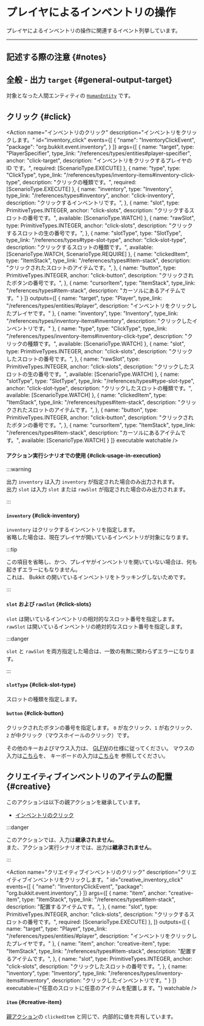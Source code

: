 


# プレイヤによるインベントリの操作

プレイヤによるインベントリの操作に関連するイベント列挙しています。

---

## 記述する際の注意 {#notes}


## 全般 - 出力 `target` {#general-output-target}

対象となった人間エンティティの [`HumanEntity`](/references/types/entities/#player) です。

## クリック {#click}


<Action name="インベントリのクリック"
        description="インベントリをクリックします。"
        id="inventory_click"
        events={[
          {
            "name": "InventoryClickEvent",
            "package": "org.bukkit.event.inventory",
          }
        ]}
        args={[
          {
            name: "target",
            type: "PlayerSpecifier",
            type_link: "/references/types/entities#player-specifier",
            anchor: "click-target",
            description: "インベントリをクリックするプレイヤの ID です。",
            required: [ScenarioType.EXECUTE]
          },
          {
            name: "type",
            type: "ClickType",
            type_link: "/references/types/inventory-items#inventory-click-type",
            description: "クリックの種類です。",
            required: [ScenarioType.EXECUTE]
          },
          {
            name: "inventory",
            type: "Inventory",
            type_link: "/references/types#inventory",
            anchor: "click-inventory",
            description: "クリックするインベントリです。",
          },
          {
            name: "slot",
            type: PrimitiveTypes.INTEGER,
            anchor: "click-slots",
            description: "クリックするスロットの番号です。",
            available: [ScenarioType.WATCH]
          },
          {
            name: "rawSlot",
            type: PrimitiveTypes.INTEGER,
            anchor: "click-slots",
            description: "クリックするスロットの生の番号です。",
          },
          {
            name: "slotType",
            type: "SlotType",
            type_link: "/references/types#type-slot-type",
            anchor: "click-slot-type",
            description: "クリックするスロットの種類です。",
            available: [ScenarioType.WATCH, ScenarioType.REQUIRE]
          },
          {
            name: "clickedItem",
            type: "ItemStack",
            type_link: "/references/types#item-stack",
            description: "クリックされたスロットのアイテムです。",
          },
          {
            name: "button",
            type: PrimitiveTypes.INTEGER,
            anchor: "click-button",
            description: "クリックされたボタンの番号です。",
          },
          {
            name: "cursorItem",
            type: "ItemStack",
            type_link: "/references/types#item-stack",
            description: "カーソルにあるアイテムです。"
          }
        ]}
        outputs={[
          {
            name: "target",
            type: "Player",
            type_link: "/references/types/entities/#player",
            description: "インベントリをクリックしたプレイヤです。"
          },
          {
            name: "inventory",
            type: "Inventory",
            type_link: "/references/types/inventory-items#inventory",
            description: "クリックしたインベントリです。"
          },
          {
            name: "type",
            type: "ClickType",
            type_link: "/references/types/inventory-items#inventory-click-type",
            description: "クリックの種類です。",
            available: [ScenarioType.WATCH]
          },
          {
            name: "slot",
            type: PrimitiveTypes.INTEGER,
            anchor: "click-slots",
            description: "クリックしたスロットの番号です。",
          },
          {
            name: "rawSlot",
            type: PrimitiveTypes.INTEGER,
            anchor: "click-slots",
            description: "クリックしたスロットの生の番号です。",
            available: [ScenarioType.WATCH]
          },
          {
            name: "slotType",
            type: "SlotType",
            type_link: "/references/types#type-slot-type",
            anchor: "click-slot-type",
            description: "クリックしたスロットの種類です。",
            available: [ScenarioType.WATCH]
          },
          {
            name: "clickedItem",
            type: "ItemStack",
            type_link: "/references/types#item-stack",
            description: "クリックされたスロットのアイテムです。",
          },
          {
            name: "button",
            type: PrimitiveTypes.INTEGER,
            anchor: "click-button",
            description: "クリックされたボタンの番号です。",
          },
          {
            name: "cursorItem",
            type: "ItemStack",
            type_link: "/references/types#item-stack",
            description: "カーソルにあるアイテムです。",
            available: [ScenarioType.WATCH]
          }
        ]}
        executable watchable
/>

#### アクション実行シナリオでの使用 {#click-usage-in-execution}

:::warning

出力 `inventory` は入力 `inventory` が指定された場合のみ出力されます。  
出力 `slot` は入力 `slot` または `rawSlot` が指定された場合のみ出力されます。

:::

#### `inventory` {#click-inventory}

`inventory` はクリックするインベントリを指定します。  
省略した場合は、現在プレイヤが開いているインベントリが対象になります。

:::tip

この項目を省略し、かつ、プレイヤがインベントリを開いていない場合は、何も起きずエラーにもなりません。  
これは、 Bukkit の開いているインベントリをトラッキングしないためです。

:::

#### `slot` および `rawSlot` {#click-slots}

`slot` は開いているインベントリの相対的なスロット番号を指定します。  
`rawSlot` は開いているインベントリの絶対的なスロット番号を指定します。

:::danger

`slot` と `rawSlot` を両方指定した場合は、一致の有無に関わらずエラーになります。

:::

#### `slotType` {#click-slot-type}

スロットの種類を指定します。

#### `button` {#click-button}

クリックされたボタンの番号を指定します。
`0` が左クリック、`1` が右クリック、`2` が中クリック（マウスホイールのクリック）です。

その他のキーおよびマウス入力は、 [GLFW](https://glfw.org)の仕様に従ってください。
マウスの入力は[こちら](https://www.glfw.org/docs/3.3/group__keys.html)を、
キーボードの入力は[こちら](https://www.glfw.org/docs/3.3/group__keys.html)を
参照してください。

## クリエイティブインベントリのアイテムの配置 {#creative}

このアクションは以下の親アクションを継承しています。

- [インベントリのクリック](#click)

:::danger

このアクションでは、入力は**継承されません**。  
また、アクション実行シナリオでは、出力は**継承されません**。

:::

<Action name="クリエイティブインベントリのクリック"
        description="クリエイティブインベントリをクリックします。"
        id="creative_inventory_click"
        events={[
          {
            "name": "InventoryClickEvent",
            "package": "org.bukkit.event.inventory",
          }
        ]}
        args={[
          {
            name: "item",
            anchor: "creative-item",
            type: "ItemStack",
            type_link: "/references/types#item-stack",
            description: "配置するアイテムです。",
          },
          {
            name: "slot",
            type: PrimitiveTypes.INTEGER,
            anchor: "click-slots",
            description: "クリックするスロットの番号です。",
            required: [ScenarioType.EXECUTE]
          },
        ]}
        outputs={[
          {
            name: "target",
            type: "Player",
            type_link: "/references/types/entities/#player",
            description: "インベントリをクリックしたプレイヤです。"
          },
          {
            name: "item",
            anchor: "creative-item",
            type: "ItemStack",
            type_link: "/references/types#item-stack",
            description: "配置するアイテムです。",
          },
          {
            name: "slot",
            type: PrimitiveTypes.INTEGER,
            anchor: "click-slots",
            description: "クリックしたスロットの番号です。",
          },
          {
            name: "inventory",
            type: "Inventory",
            type_link: "/references/types/inventory-items#inventory",
            description: "クリックしたインベントリです。"
          }
        ]}
        executable={"任意のスロットに任意のアイテムを配置します。"}
        watchable
/>

#### `item` {#creative-item}

[親アクション](#creative)の `clickedItem` と同じで、内部的に値を共有しています。
